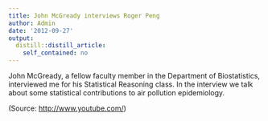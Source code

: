 ```yaml
---
title: John McGready interviews Roger Peng
author: Admin
date: '2012-09-27'
output:
  distill::distill_article:
    self_contained: no
---
```


John McGready, a fellow faculty member in the Department of Biostatistics, interviewed me for his Statistical Reasoning class. In the interview we talk about some statistical contributions to air pollution epidemiology.

<div class="attribution">
  (<span>Source:</span> <a href="http://www.youtube.com/">http://www.youtube.com/</a>)
</div>
